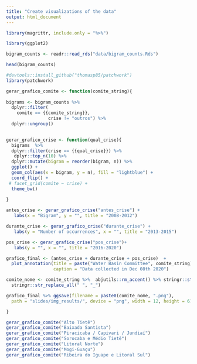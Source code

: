 ```yaml
---
title: "Create visualizations of the data"
output: html_document
---
```


```r
library(magrittr, include.only = "%>%")

library(ggplot2)

bigram_counts <- readr::read_rds("data/bigram_counts.Rds")

head(bigram_counts)
```

```r
#devtools::install_github("thomasp85/patchwork")
library(patchwork)

gerar_grafico_comite <- function(comite_string){
  
bigrams <- bigram_counts %>%
  dplyr::filter(
    comite == {{comite_string}},
                crise != "outros") %>%
  dplyr::ungroup() 
  

gerar_grafico_crise <- function(qual_crise){
  bigrams  %>% 
  dplyr::filter(crise == {{qual_crise}}) %>%
   dplyr::top_n(10) %>% 
  dplyr::mutate(bigram = reorder(bigram, n)) %>%
  ggplot() +
  geom_col(aes(x = bigram, y = n), fill = "lightblue") +
  coord_flip() +
 # facet_grid(comite ~ crise) +
  theme_bw()

}
 
antes_crise <- gerar_grafico_crise("antes_crise") +
   labs(x = "Bigram", y = "", title = "2008-2012") 

durante_crise <- gerar_grafico_crise("durante_crise") +
   labs(y = "Number of occurrences", x = "", title = "2013-2015") 

pos_crise <- gerar_grafico_crise("pos_crise")+
   labs(y = "", x = "", title = "2016-2020") 

grafico_final <- (antes_crise + durante_crise + pos_crise)  + 
  plot_annotation(title = paste("Water Basin Committee", comite_string),
                  caption = "Data collected in Dec 08th 2020")

comite_nome <- comite_string %>%  abjutils::rm_accent() %>% stringr::str_replace_all("/", "")%>%
  stringr::str_replace_all(" ", "_")

grafico_final %>% ggsave(filename = paste0(comite_nome, ".png"), 
  path = "slides/img_results/", device = "png", width = 12, height = 6)

}

gerar_grafico_comite("Alto Tietê") 
gerar_grafico_comite("Baixada Santista")
gerar_grafico_comite("Piracicaba / Capivari / Jundiaí") 
gerar_grafico_comite("Sorocaba e Médio Tietê")
gerar_grafico_comite("Litoral Norte")
gerar_grafico_comite("Mogi-Guaçu")
gerar_grafico_comite("Ribeira do Iguape e Litoral Sul")

```

